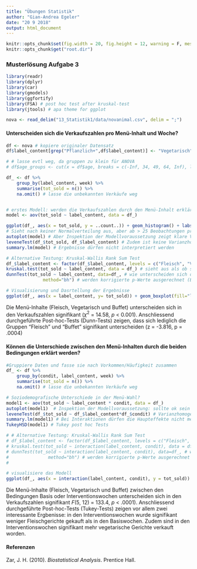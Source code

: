 ```yaml
---
title: "Übungen Statistik"
author: "Gian-Andrea Egeler"
date: "20 9 2018"
output: html_document
---
```


```r
knitr::opts_chunk$set(fig.width = 20, fig.height = 12, warning = F, message = F)
knitr::opts_chunk$get("root.dir")
```


### Musterlösung Aufgabe 3

```r

library(readr)
library(dplyr)
library(car)
library(gmodels)
library(ggfortify)
library(FSA) # post hoc test after kruskal-test
library(jtools) # apa theme for ggplot

nova <- read_delim("13_Statistik1/data/novanimal.csv", delim = ";")

```

#### Unterscheiden sich die Verkaufszahlen pro Menü-Inhalt und Woche? 

```r

df <- nova # kopiere originaler Datensatz
df$label_content[grep("Pflanzlich+",df$label_content)] <- "Vegetarisch" # Fasse die Menü-Inhalte zusammen

# # lasse evtl weg, da gruppen zu klein für ANOVA
# df$age_groups <- cut(x = df$age, breaks = c(-Inf, 34, 49, 64, Inf), labels = c("18- bis 34-Jährigen", "35- bis 49-Jährigen", "50- bis 64-Jährigen", "65 Jahre und älter")) # 

df_ <- df %>%
    group_by(label_content, week) %>%
    summarise(tot_sold = n()) %>%
    na.omit() # lasse die unbekannten Verkäufe weg


# erstes Modell: werden die Verkaufszahlen durch den Menü-Inhalt erklärt?
model <- aov(tot_sold ~ label_content, data = df_)

ggplot(df_, aes(x = tot_sold, y = ..count..)) + geom_histogram() + labs(x = "Anzahl verkaufte Gerichte", y = "Häufigkeit") + theme_apa(x.font.size = 20, y.font.size = 20) +  theme(axis.text = element_text(size = 20))  # schaue die Verkaufszahlen in einem Histogramm an
# Sieht nach keiner Normalverteilung aus, aber ab > 25 Beobachtungen pro Gruppe sind Verletzungen in der Regel unproblematisch (Quelle: www.uzh.ch).  
autoplot(model) # Aber Inspektion der Modellvoraussetzung zeigt klare Verletzungen der Nicht-Linearität und Homoskedastizität 
leveneTest(df_$tot_sold, df_$label_content) # Zudem ist keine Varianzhomogenität gegeben
summary.lm(model) # Ergebnisse dürfen nicht interpretiert werden

# Alternative Testung: Kruskal-Wallis Rank Sum Test
df_$label_content <- factor(df_$label_content, levels = c("Fleisch", "Vegetarisch", "Buffet")) # unabhängige Variable muss zuest als Faktor definiert werden -> erster Faktor (hier Fleisch) wird die Refernzkategorie bilden
kruskal.test(tot_sold ~ label_content, data = df_) # sieht aus als ob sich die Verkaufszahlen zwischen den Menü-Inhalten unterscheiden würden
dunnTest(tot_sold ~ label_content, data=df_, # wie unterscheiden sich die einzelnen Levels, hierfür kann der Dunn-Test zur Hand gezogen werden. Gemäss Zar (2010) kann der Dunn Test für ungleiche Gruppen angewendet werden
              method="bh") # werden korrigierte p-Werte ausgerechnet (Benjamini-Hochberg method)

# Visualisierung und Dasrtellung der Ergebnisse 
ggplot(df_, aes(x = label_content, y= tot_sold)) + geom_boxplot(fill="lightgrey", width = .6) + labs(x = "\nMenu-Inhalt", y = "Anzahl verkaufte Gerichte\n") + theme_apa(x.font.size = 20, y.font.size = 20) +  theme(axis.text = element_text(size = 20))


```
Die Menü-Inhalte (Fleisch, Vegetarisch und Buffet) unterscheiden sich in den Verkaufszahlen signifikant ($\chi^2$ = 14.58, *p* < 0.001). Anschliessend durchgeführte Post-hoc-Tests (Dunn-Tests) zeigen, dass sich lediglich die Gruppen "Fleisch" und "Buffet" signifikant unterscheiden (z = -3.816, p = .0004)


#### Können die Unterschiede zwischen den Menü-Inhalten durch die beiden Bedingungen erklärt werden?

```r
#Gruppiere Daten und fasse sie nach Vorkommen/Häufigkeit zusammen
df_ <- df %>%
    group_by(condit, label_content, week) %>%
    summarise(tot_sold = n()) %>%
    na.omit() # lasse die unbekannten Verkäufe weg

# Soziodemografische Unterschiede in der Menü-Wahl?
model1 <- aov(tot_sold ~ label_content * condit, data = df_)
autoplot(model1)  # Inspektion der Modellvoraussetzung: sollte ok sein (?)
leveneTest(df_$tot_sold ~ df_$label_content*df_$condit) # Varianzhomogenität gegeben
summary.lm(model1) # Bei Interaktionen dürfen die Haupteffekte nicht mehr interpretiert werden
TukeyHSD(model1) # Tukey post hoc Tests

# # Alternative Testung: Kruskal-Wallis Rank Sum Test
# df_$label_content <- factor(df_$label_content, levels = c("Fleisch", "Vegetarisch", "Buffet")) # unabhängige Variable muss zuest als Faktor definiert werden
# kruskal.test(tot_sold ~ interaction(label_content, condit), data = df_) # sieht aus als ob sich die Verkaufszahlen zwischen den Menü-Inhalten unterscheiden würden
# dunnTest(tot_sold ~ interaction(label_content, condit), data=df_, # wie unterscheiden sich die einzelnen Levels, hierfür kann der Dunn-Test zur Hand gezogen werden. Gemäss Zar (2010) kann der Dunn Test für ungleiche Gruppen angewendet werden
#               method="bh") # werden korrigierte p-Werte ausgerechnet (Benjamini-Hochberg method)
# 

# visualisiere das Modell
ggplot(df_, aes(x = interaction(label_content, condit), y = tot_sold)) + geom_boxplot(fill="lightgrey") + labs(x = "\nMenu-Inhalt", y = "Anzahl verkaufte Menus\n") + theme_apa(x.font.size = 20, y.font.size = 20) +  theme(axis.text = element_text(size = 20))

```

Die Menü-Inhalte (Fleisch, Vegetarisch und Buffet) zwischen den Bedingungen Basis oder Interventionswochen unterscheiden sich in den Verkaufszahlen signifikant *F*(5, 12) = 133.4, *p* < .0001). Anschliessend durchgeführte Post-hoc-Tests (Tukey-Tests) zeigen vor allem zwei interessante Ergbenisse: in den Interventionswochen wurde signifikant weniger Fleischgerichte gekauft als in den Basiswochen.  Zudem sind in den Interventionswochen signifikant mehr vegetarische Gerichte verkauft worden. 


#### Referenzen

Zar, J. H. (2010). *Biostatistical Analysis*. Prentice Hall.


